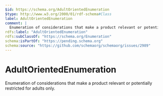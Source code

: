 ```yaml
---
$id: https://schema.org/AdultOrientedEnumeration
$type: http://www.w3.org/2000/01/rdf-schema#Class
label: AdultOrientedEnumeration
comment: |
  Enumeration of considerations that make a product relevant or potentially restricted for adults only.
rdfs:label: "AdultOrientedEnumeration"
rdfs:subClassOf: "https://schema.org/Enumeration"
schema:isPartOf: "https://pending.schema.org"
schema:source: "https://github.com/schemaorg/schemaorg/issues/2989"
---
```


# AdultOrientedEnumeration

Enumeration of considerations that make a product relevant or potentially restricted for adults only.

